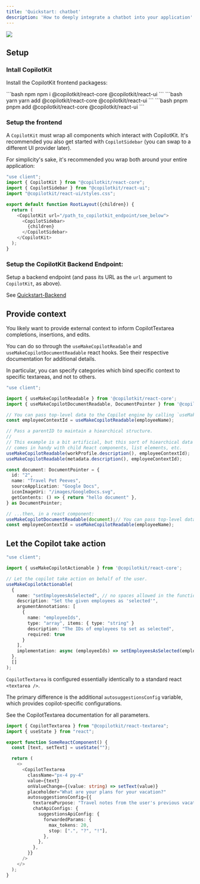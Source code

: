 ```yaml
---
title: 'Quickstart: chatbot'
description: 'How to deeply integrate a chatbot into your application'
---
```


<img referrerpolicy="no-referrer-when-downgrade" src="https://static.scarf.sh/a.png?x-pxid=ffc9f65d-0186-4575-b065-61d62ea9d7d3" />

## Setup

### Intall CopilotKit

Install the CopilotKit frontend packagess:

<CodeGroup>
  ```bash npm
  npm i @copilotkit/react-core @copilotkit/react-ui
  ``` 
  ```bash yarn
  yarn add @copilotkit/react-core @copilotkit/react-ui
  ```
  ```bash pnpm
  pnpm add @copilotkit/react-core @copilotkit/react-ui
  ```
</CodeGroup>

### Setup the frontend

A `CopilotKit` must wrap all components which interact with CopilotKit.
It's recommended you also get started with `CopilotSidebar` (you can swap to a different UI provider later).

For simplicity's sake, it's recommended you wrap both around your entire application:

```ts
"use client";
import { CopilotKit } from "@copilotkit/react-core";
import { CopilotSidebar } from "@copilotkit/react-ui";
import "@copilotkit/react-ui/styles.css"; 

export default function RootLayout({children}) {
  return (
    <CopilotKit url="/path_to_copilotkit_endpoint/see_below">
      <CopilotSidebar>
        {children}
      </CopilotSidebar>
    </CopilotKit>
  );
}
```

### Setup the CopilotKit Backend Endpoint:

Setup a backend endpoint (and pass its URL as the `url` argument to `CopilotKit`, as above).

See [Quickstart-Backend](/getting-started/quickstart-backend)


## Provide context
You likely want to provide external context to inform CopilotTextarea completions, insertions, and edits.

You can do so through the `useMakeCopilotReadable` and `useMakeCopilotDocumentReadable` react hooks.
See their respective documentation for additional details.

In particular, you can specify categories which bind specific context to specific textareas, and not to others.

```ts
"use client";

import { useMakeCopilotReadable } from '@copilotkit/react-core';
import { useMakeCopilotDocumentReadable, DocumentPointer } from '@copilotkit/react-document';

// You can pass top-level data to the Copilot engine by calling `useMakeCopilotReadable`.
const employeeContextId = useMakeCopilotReadable(employeeName);

// Pass a parentID to maintain a hiearchical structure.
//
// This example is a bit artificial, but this sort of hiearchical data
// comes in handy with child React components, list elements, etc.
useMakeCopilotReadable(workProfile.description(), employeeContextId);
useMakeCopilotReadable(metadata.description(), employeeContextId);

const document: DocumentPointer = {
  id: "2",
  name: "Travel Pet Peeves",
  sourceApplication: "Google Docs",
  iconImageUri: "/images/GoogleDocs.svg",
  getContents: () => { return "hello document" },
} as DocumentPointer;

// ...then, in a react component:
useMakeCopilotDocumentReadable(document);// You can pass top-level data to the Copilot engine by calling `useMakeCopilotReadable`.
const employeeContextId = useMakeCopilotReadable(employeeName);
```


## Let the Copilot take action
```ts
"use client";

import { useMakeCopilotActionable } from '@copilotkit/react-core';

// Let the copilot take action on behalf of the user.
useMakeCopilotActionable(
  {
    name: "setEmployeesAsSelected", // no spaces allowed in the function name
    description: "Set the given employees as 'selected'",
    argumentAnnotations: [
      {
        name: "employeeIds",
        type: "array", items: { type: "string" }
        description: "The IDs of employees to set as selected",
        required: true
      }
    ],
    implementation: async (employeeIds) => setEmployeesAsSelected(employeeIds),
  },
  []
);
```

`CopilotTextarea` is configured essentially identically to a standard react `<textarea />`.

The primary difference is the additional `autosuggestionsConfig` variable, which provides copilot-specific configurations.

See the CopilotTextarea documentation for all parameters. 

```ts
import { CopilotTextarea } from "@copilotkit/react-textarea";
import { useState } from "react";

export function SomeReactComponent() {
  const [text, setText] = useState("");

  return (
    <>
      <CopilotTextarea
        className="px-4 py-4"
        value={text}
        onValueChange={(value: string) => setText(value)}
        placeholder="What are your plans for your vacation?"
        autosuggestionsConfig={{
          textareaPurpose: "Travel notes from the user's previous vacations. Likely written in a colloquial style, but adjust as needed.",
          chatApiConfigs: {
            suggestionsApiConfig: {
              forwardedParams: {
                max_tokens: 20,
                stop: [".", "?", "!"],
              },
            },
          },
        }}
      />
    </>
  );
}
```

